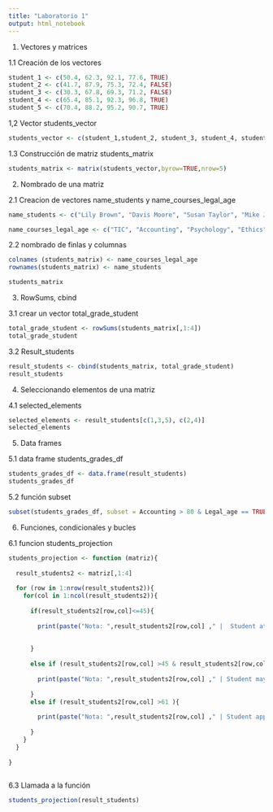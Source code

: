 ---
title: "Laboratorio 1"
output: html_notebook
---

1. Vectores y matrices

1.1 Creación de los vectores

```{r}

student_1 <- c(50.4, 62.3, 92.1, 77.6, TRUE)
student_2 <- c(41.7, 87.9, 75.3, 72.4, FALSE)
student_3 <- c(30.3, 67.8, 69.3, 71.2, FALSE)
student_4 <- c(65.4, 85.1, 92.3, 96.8, TRUE)
student_5 <- c(70.4, 88.2, 95.2, 90.7, TRUE)

```

1,2 Vector students_vector

```{r}

students_vector <- c(student_1,student_2, student_3, student_4, student_5)

```


1.3 Construcción de matriz students_matrix


```{r}

students_matrix <- matrix(students_vector,byrow=TRUE,nrow=5)

```

2. Nombrado de una matriz

2.1 Creacion de vectores name_students y name_courses_legal_age

```{r}

name_students <- c("Lily Brown", "Davis Moore", "Susan Taylor", "Mike Jones", "Tom Hill")

name_courses_legal_age <- c("TIC", "Accounting", "Psychology", "Ethics","Legal_age")

```

2.2 nombrado de finlas y columnas

```{r}

colnames (students_matrix) <- name_courses_legal_age
rownames(students_matrix) <- name_students

students_matrix

```

3. RowSums, cbind

3.1 crear un vector total_grade_student 


```{r}

total_grade_student <- rowSums(students_matrix[,1:4]) 
total_grade_student 

```

3.2 Result_students

```{r}

result_students <- cbind(students_matrix, total_grade_student)
result_students


```

4. Seleccionando elementos de una matriz

4.1 selected_elements

```{r}

selected_elements <- result_students[c(1,3,5), c(2,4)]
selected_elements

```
5. Data frames

5.1 data frame students_grades_df

```{r}

students_grades_df <- data.frame(result_students)
students_grades_df

```


5.2 función subset

```{r}

subset(students_grades_df, subset = Accounting > 80 & Legal_age == TRUE)


```

6. Funciones, condicionales y bucles

6.1 funcion students_projection

```{r}

students_projection <- function (matriz){
  
  result_students2 <- matriz[,1:4]
  
  for (row in 1:nrow(result_students2)){
    for(col in 1:ncol(result_students2)){
      
      if(result_students2[row,col]<=45){
        
        print(paste("Nota: ",result_students2[row,col] ," |  Student at risk"))
        
        
      }
      
      else if (result_students2[row,col] >45 & result_students2[row,col] < 61 ){
        
        print(paste("Nota: ",result_students2[row,col] ," | Student may be approved"))
        
      }
      else if (result_students2[row,col] >61 ){
        
        print(paste("Nota: ",result_students2[row,col] ," | Student approved"))
        
      }
    }
  }
  
}
  
```

6.3 Llamada a la función

```{r}
students_projection(result_students)       

```



